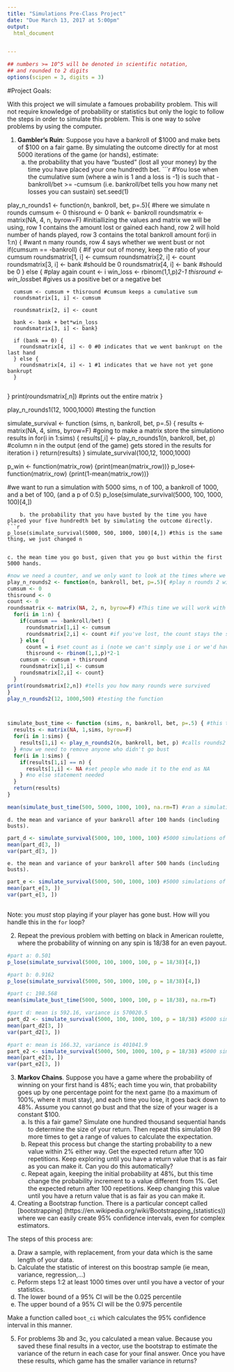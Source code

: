 ```yaml
---
title: "Simulations Pre-Class Project"
date: "Due March 13, 2017 at 5:00pm"
output:
  html_document


---
```


<style type="text/css">
.table {

    width: 80%;
    margin-left:10%; 
    margin-right:10%;
}
</style>
```r
## numbers >= 10^5 will be denoted in scientific notation,
## and rounded to 2 digits
options(scipen = 3, digits = 3)
```




#Project Goals:


With this project we will simulate a famoues probability problem. This will not require knowledge of probability or statistics but only the logic to follow the steps in order to simulate this problem. This is one way to solve problems by using the computer. 

 1. **Gambler's Ruin**: Suppose you have a bankroll of $1000 and make bets of $100 on a fair game. By simulating the outcome directly for at most 5000 iterations of the game (or hands), estimate:
    a. the probability that you have "busted" (lost all your money) by the time you have placed your one hundredth bet. 
```r

#You lose when the cumulative sum (where a win is 1 and a loss is -1) is such that -bankroll/bet >= -cumsum (i.e. bankroll/bet tells you how many net losses you can sustain)
set.seed(1)

play_n_rounds1 <- function(n, bankroll, bet, p=.5){ #here we simulate n rounds
cumsum <- 0
thisround <- 0
bank <- bankroll
roundsmatrix <- matrix(NA, 4, n, byrow=F) #initiallizing the values and matrix we will be using, row 1 contains the amount lost or gained each hand, row 2 will hold number of hands played, row 3 contains the total bankroll amount
  for(i in 1:n) { #want n many rounds, row 4 says whether we went bust or not
    if(cumsum == -bankroll) { #if your out of money, keep the ratio of your cumsum
      roundsmatrix[1, i] <- cumsum
      roundsmatrix[2, i] <- count
      roundsmatrix[3, i] <- bank #should be 0
      roundsmatrix[4, i] <- bank #should be 0
    } else { #play again
      count <- i
      win_loss <- rbinom(1,1,p)*2-1
      thisround <- win_loss*bet #gives us a positive bet or a negative bet
      
      cumsum <- cumsum + thisround #cumsum keeps a cumulative sum
      roundsmatrix[1, i] <- cumsum
    
      roundsmatrix[2, i] <- count
    
      bank <- bank + bet*win_loss
      roundsmatrix[3, i] <- bank}
    
      if (bank == 0) {
        roundsmatrix[4, i] <- 0 #0 indicates that we went bankrupt on the last hand
      } else {
        roundsmatrix[4, i] <- 1 #1 indicates that we have not yet gone bankrupt
      }
      
  }
print(roundsmatrix[,n]) #prints out the entire matrix
}

play_n_rounds1(12, 1000,1000) #testing the function


simulate_survival <- function (sims, n, bankroll, bet, p=.5) {
  results <- matrix(NA, 4, sims, byrow=F) #going to make a matrix store the simulationo results in
  for(i in 1:sims) {
    results[,i] <- play_n_rounds1(n, bankroll, bet, p) #column n in the output (end of the game) gets stored in the results for iteration i
  }
  return(results)
} 
simulate_survival(100,12, 1000,1000)
 
p_win <- function(matrix_row) {print(mean(matrix_row))}
p_lose<- function(matrix_row) {print(1-mean(matrix_row))}


#we want to run a simulation with 5000 sims, n of 100, a bankroll of 1000, and a bet of 100, (and a p of 0.5)
p_lose(simulate_survival(5000, 100, 1000, 100)[4,])


```
    b. the probability that you have busted by the time you have placed your five hundredth bet by simulating the outcome directly. 
```r
p_lose(simulate_survival(5000, 500, 1000, 100)[4,]) #this is the same thing, we just changed n
    
```
    c. the mean time you go bust, given that you go bust within the first 5000 hands.
```r
#now we need a counter, and we only want to look at the times where we bust, first we will ad a counter into the earlier code then we will  limit ourselves to busts
play_n_rounds2 <- function(n, bankroll, bet, p=.5){ #play n rounds 2 will tell us how many rounds we survived ( with a maximum value of n)
cumsum <- 0
thisround <- 0
count <- 0
roundsmatrix <- matrix(NA, 2, n, byrow=F) #This time we will work with a 2 row matrix (one for the count)
  for(i in 1:n) { 
    if(cumsum == -bankroll/bet) { 
      roundsmatrix[1,i] <- cumsum
      roundsmatrix[2,i] <- count #if you've lost, the count stays the same, lets fill that in for every column thereafter
    } else { 
      count = i #set count as i (note we can't simply use i or we'd have an issue in the above if statement since it'd keep growing even if we ran out of bankroll)
      thisround <- rbinom(1,1,p)*2-1 
    cumsum <- cumsum + thisround 
    roundsmatrix[1,i] <- cumsum
    roundsmatrix[2,i] <- count}
  }
print(roundsmatrix[2,n]) #tells you how many rounds were survived
}
play_n_rounds2(12, 1000,500) #testing the function



simulate_bust_time <- function (sims, n, bankroll, bet, p=.5) { #this time it will store how many rounds were survived in the simulation, not this is very similar to simulate_survival
  results <- matrix(NA, 1,sims, byrow=F) 
  for(i in 1:sims) {
    results[1,i] <- play_n_rounds2(n, bankroll, bet, p) #calls rounds2 not rounds1
  } #now we need to remove anyone who didn't go bust
  for(i in 1:sims) {
    if(results[1,i] == n) {
      results[1,i] <- NA #set people who made it to the end as NA
    } #no else statement needed
  }
  return(results)
} 

mean(simulate_bust_time(500, 5000, 1000, 100), na.rm=T) #ran a simulation of 500 times looking at the average amount of time busters spent playing before they busted (looking only at those who busted within their first 5000 plays) - they started with 1000 and bet 100 per play. Mean was 509.8045
```
    d. the mean and variance of your bankroll after 100 hands (including busts).
```r
part_d <- simulate_survival(5000, 100, 1000, 100) #5000 simulations of 100 hands
mean(part_d[3, ])
var(part_d[3, ])
```
    e. the mean and variance of your bankroll after 500 hands (including busts).
```r
part_e <- simulate_survival(5000, 500, 1000, 100) #5000 simulations of 500 hands
mean(part_e[3, ])
var(part_e[3, ])
    
```
 
Note: you *must* stop playing if your player has gone bust. How will you handle this in the `for` loop?

2. Repeat the previous problem with betting on black in American roulette, where the probability of winning on any spin is 18/38 for an even payout.
```r
#part a: 0.501
p_lose(simulate_survival(5000, 100, 1000, 100, p = 18/38)[4,])

#part b: 0.9162
p_lose(simulate_survival(5000, 500, 1000, 100, p = 18/38)[4,])

#part c: 198.568
mean(simulate_bust_time(5000, 5000, 1000, 100, p = 18/38), na.rm=T)

#part d: mean is 592.16, variance is 570020.5
part_d2 <- simulate_survival(5000, 100, 1000, 100, p = 18/38) #5000 simulations of 100 hands
mean(part_d2[3, ])
var(part_d2[3, ])

#part e: mean is 166.32, variance is 401041.9
part_e2 <- simulate_survival(5000, 500, 1000, 100, p = 18/38) #5000 simulations of 500 hands
mean(part_e2[3, ])
var(part_e2[3, ])

```

3. **Markov Chains**. Suppose you have a game where the probability of winning on your first hand is 48%; each time you win, that probability goes up by one percentage point for the next game (to a maximum of 100%, where it must stay), and each time you lose, it goes back down to 48%. Assume you cannot go bust and that the size of your wager is a constant $100.
    a. Is this a fair game? Simulate one hundred thousand sequential hands to determine the size of your return. Then repeat this simulation 99 more times to get a range of values to calculate the expectation.
    b. Repeat this process but change the starting probability to a new value within 2% either way. Get the expected return after 100 repetitions. Keep exploring until you have a return value that is as fair as you can make it. Can you do this automatically?
    c. Repeat again, keeping the initial probability at 48%, but this time change the probability increment to a value different from 1%. Get the expected return after 100 repetitions. Keep changing this value until you have a return value that is as fair as you can make it. 


4. Creating a Bootstrap function. There is a particular concept called [bootstrapping]
(https://en.wikipedia.org/wiki/Bootstrapping_(statistics)) where we can easily create 95% confidence intervals, even for complex estimators.

The steps of this process are:

  a. Draw a sample, with replacement, from your data which is the same length of your data.
  b. Calculate the statistic of interest on this boostrap sample (ie mean, variance, regression,...)
  c. Peform steps 1:2 at least 1000 times over until you have a vector of your statistics. 
  d. The lower bound of a 95% CI will be the 0.025 percentile
  e. The upper bound of a 95% CI will be the 0.975 percentile

Make a function called `boot_ci` which calculates the 95% confidence interval in this manner. 

5. For problems 3b and 3c, you calculated a mean value. Because you saved these final results in a vector, use the bootstrap to estimate the variance of the return in each case for your final answer. Once you have these results, which game has the smaller variance in returns?